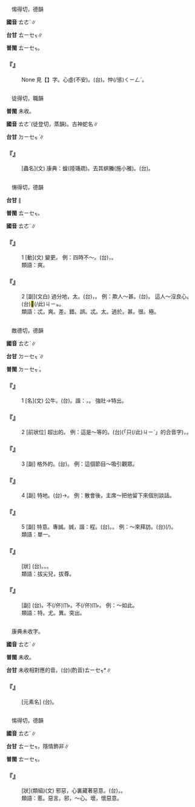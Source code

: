 
=={{ruby|忑|ㄊㄜˋ}}==

　惕得切，德韻

'''國音''' <rt>ㄊㄜˋ</rt>∥

'''台甘''' <rt>ㄊㄧㆤㆶ</rt>∥

'''普閩''' <rt>ㄊㄧㆤㆶ</rt>。

    

==='''『{{ruby|忐|ㄊㄢˇ}}{{ruby|忑|ㄊㄜˋ}}』'''===
: None 見【{{ruby|忐|ㄊㄢˇ}}】字。心虛(不安)。(台){{ruby|忐|ㄊㆰˋ}}{{ruby|忑|ㄊㄧㆤㆶ}}。{{ruby|心|ㄒㄧㆬ}}{{ruby|肝|ㄍㄨㆩ}}{{ruby|踫|ㄆㆲ˫}}{{ruby|踫|ㄆㆲ˫}}忡(/慫)<rt>ㄑㄧㄥˋ</rt>。
    

=={{ruby|螣|ㄊㄜˋ}}==

　徒得切，職韻

'''普閩''' 未收。

'''國音''' <rt>ㄊㄜˋ</rt>{{ruby|。|ㄊㄥˊ}}(徒登切，蒸韻)。古神蛇名∥

'''台甘''' <rt>ㄉㄧㆤㆶ ͘</rt>{{ruby|。|ㄉㄧㄥˊ}}∥

    

==='''『{{ruby|螣|ㄊㄜˋ}}』'''===
: [蟲名](文) 康典：蝗(陸璣疏)。去其螟螣(施小雅)。(台){{ruby|螣|ㄉㄧㆤㆶ ͘}}{{ruby|/|ㄉㄧㄥˊ}}。
    

=={{ruby|忒|ㄊㄜˋ}}==

　愓得切，德韻

'''台甘''' {{ruby|(文)|ㄊㄧㆤㆶ}}∥

'''普閩''' <rt>ㄊㄧㆤㆶ</rt>。

'''國音''' <rt>ㄊㄜˋ</rt>{{ruby|。|ㄊㄜ}}{{ruby|。|ㄊㄨㄟ}}{{ruby|。|ㄊㄟ}}∥

    

==='''『{{ruby|忒|ㄊㄜˋ}}』'''===
:1  [動](文) 變更。  例：四時不～。(台){{ruby|四|ㄙㄨ˪}}{{ruby|季|ㄍㄨㄧ˪}}{{ruby|運|ㄨㄣ˫}}{{ruby|行|ㄏㄧㄥˊ}}{{ruby|無|ㆠㄜˊ}}{{ruby|變|ㄅㄧㄢ˪}}{{ruby|更|ㄍㄧㄥ}}，{{ruby|無|ㆠㄜˊ}}{{ruby|耽|ㄉㆩ˫}}{{ruby|誤|ㆣㆦ˫}}。
:類語：爽。
:
    

==='''『{{ruby|忒|ㄊㄜˋ}}』'''===
:2  [副](文白) 過分地，太。(台){{ruby|太|ㄊㄞ˪}}，{{ruby|傷|ㄒㄧㆫ}}{{ruby|/|ㄒㄧㆧ}}{{ruby|過|ㄍㄨㆤ˪}}{{ruby|/|ㄍㆤ˪}}{{ruby|分|ㄏㄨㄣ˫}}。 例：欺人～甚。(台){{ruby|傷|ㄒㄧㆧ}}{{ruby|/|ㄒㄧㆫ}}{{ruby|過|ㄍㄨㆤ˪}}{{ruby|/|ㄍㆤ˪}}{{ruby|欺|ㄎㄧ}}{{ruby|負|ㄏㄨ˫}}{{ruby|人|ㄌㄤˊ}}。 這人～沒良心。(台)<mark>&#xffb50;</mark>(/此)<rt>ㄐㄧㆵ</rt>{{ruby|個|ㆤˊ}}{{ruby|人|ㄌㄤˊ}}{{ruby|傷|ㄒㄧㆧ}}{{ruby|/|ㄒㄧㆫ}}{{ruby|無|ㆠㄜˊ}}{{ruby|良|ㄌㄧㆲˊ}}{{ruby|心|ㄒㄧㆬ}}。
:類語：忒，爽。差。錯。誤。忒。太。過於。甚。很。極。
:
    

=={{ruby|特|ㄊㄜˋ}}==

　敵德切，德韻

'''國音''' <rt>ㄊㄜˋ</rt>∥

'''台甘''' <rt>ㄉㄧㆤㆶ ͘</rt>{{ruby|。|ㄊㄧㆤㆶ ͘}}∥

'''普閩''' <rt>ㄉㄧㆤㆶ ͘</rt>{{ruby|。|ㄊㄧㆤㆶ ͘}}。

    

==='''『{{ruby|特|ㄊㄜˋ}}』'''===
:1  [名](文) 公牛。(台){{ruby|牛|ㆣㄨˊ}}{{ruby|犅|ㄍㄤˋ}}。諧：{{ruby|港|ㄍㄤˋ}}，{{ruby|牛|ㆣㄨˊ}}{{ruby|牯|ㄍㆦˋ}}。 強壯→特出。
    

==='''『{{ruby|特|ㄊㄜˋ}}』'''===
:2  [前狀位] 超出的。 例：這是～等的。(台){{ruby|<mark>&#xffacb;</mark>|ㄗㆤ}}(「只(/此)<rt>ㄐㄧˋ</rt>{{ruby|個|ㆤˊ}}」的合音字){{ruby|是|ㄒㄧ˫}}{{ruby|特|ㄉㄧㆤㆶ ͘}}{{ruby|等|ㄉㄧㄥˋ}}{{ruby|丌|ㆤ}}，{{ruby|特|ㄉㄧㆤㆶ ͘}}{{ruby|別|ㄅㄧㄚㆵ ͘}}{{ruby|好|ㄏㄜˋ}}{{ruby|丌|ㆤ}}。
    

==='''『{{ruby|特|ㄊㄜˋ}}』'''===
:3  [副] 格外的。(台){{ruby|超|ㄑㄧㄠ}}{{ruby|出|ㄘㄨㆵ}}{{ruby|普|ㄆㆦˋ}}{{ruby|通|ㄊㆲ}}{{ruby|一|ㄧㆵ}}{{ruby|般|ㄅㄨㆩ}}。 例：這個節目～吸引觀眾。
    

==='''『{{ruby|特|ㄊㄜˋ}}』'''===
:4  [副] 特地。(台){{ruby|特|ㄉㄧㆤㆶ ͘}}{{ruby|別|ㄅㄧㄚㆵ ͘}}→{{ruby|特|ㄉㄧㄠ}}{{ruby|意|ㄧ˪}}{{ruby|→|ㄉㄧ˪}}。 例：散會後，主席～把他留下來個別談話。
    

==='''『{{ruby|特|ㄊㄜˋ}}』'''===
:5  [副] 特意。專誠。誠，諧：程。(台){{ruby|專|ㄗㄨㄢ}}{{ruby|工|ㄍㄤ}}。{{ruby|挑|ㄊㄧㄠ}}{{ruby|工|ㄍㄤ}}。 例：～來拜訪。(台){{ruby|專|ㄗㄨㄢ}}(/{{ruby|挑|ㄊㄧㄠ}}){{ruby|工|ㄍㄤ}}{{ruby|來|ㄌㄞˊ}}{{ruby|拜|ㄅㄞ˪}}{{ruby|訪|ㄏㆲˋ}}。
:類語：單一。
:
    

==='''『{{ruby|特|ㄊㄜˋ}}{{ruby|出|ㄔㄨ}}』'''===
: [狀] (台){{ruby|無|ㆠㄜˊ}}{{ruby|普|ㄆㆦˋ}}{{ruby|通|ㄊㆲ}}。{{ruby|不|ㄅㄨㆵ}}{{ruby|平|ㄅㄧㄥˊ}}{{ruby|凡|ㄏㄨㄢˊ}}。{{ruby|與|ㄨˋ}}{{ruby|/|ㄧˋ}}{{ruby|眾|ㄐㄧㆲ˪}}{{ruby|不|ㄅㄨㆵ}}{{ruby|同|ㄉㆲˊ}}。
:類語：拔尖兒，拔尊。
:
    

==='''『{{ruby|不|ㄅㄨˊ}}{{ruby|特|ㄊㄜˋ}}』'''===
: [副] (台){{ruby|不|ㄅㄨㆵ}}{{ruby|但|ㄉㄢ˫}}。不(/伓)<rt>ㆬ˫</rt>{{ruby|止|ㄐㄧˋ}}。不(/伓)<rt>ㆬ˫</rt>{{ruby|但|ㄉㄢ˪}}{{ruby|→|ㄉㆩ˫}}{{ruby|→|ㄋㄚ˫}}。 例：～如此。
:類語：特。尤。異。突出。
:
    

=={{ruby|鋱|ㄊㄜˋ}}==

　康典未收字。

'''國音''' <rt>ㄊㄜˋ</rt>∥

'''普閩''' 未收。

'''台甘''' 未收相對應的音。(台)(酌音)<rt>ㄊㄧㆤㆶ</rt>*∥

    

==='''『{{ruby|鋱|ㄊㄜˋ}}』'''===
: [元素名] (台){{ruby|通|ㄊㄤ}}{{ruby|做|ㄗㄨㆤ˪}}{{ruby|/|ㄗㄜ˪}}{{ruby|殺|ㄙㄚㆵ}}{{ruby|蟲|ㄊㄧㆲˊ}}{{ruby|/|ㄊㄤˊ}}{{ruby|劑|ㄗㆤ}}。
    

=={{ruby|慝|ㄊㄜˋ}}==

　惕得切，德韻

'''國音''' <rt>ㄊㄜˋ</rt>∥

'''台甘''' <rt>ㄊㄧㆤㆶ</rt>{{ruby|。|ㄌㄧㆤㆶ}}，隱情飾非∥

'''普閩''' <rt>ㄊㄧㆤㆶ</rt>。

    

==='''『{{ruby|邪|ㄒㄧㄝˊ}}{{ruby|慝|ㄊㄜˋ}}』'''===
: [狀](類組)(文) 邪惡，心裏藏著惡意。(台){{ruby|<mark>&#xf975b;</mark>|ㄆㄞˋ}}{{ruby|心|ㄒㄧㆬ}}，{{ruby|心|ㄒㄧㆬ}}{{ruby|內|ㄌㄞ˫}}{{ruby|懷|ㄏㄨㄞˊ}}{{ruby|惡|ㆦ˪}}{{ruby|意|ㄧ˪}}。
:類語：慝。惡言。邪，～心。壞，懷惡意。
:
    
